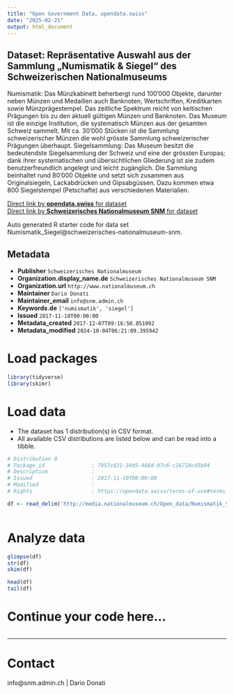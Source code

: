 ```yaml
---
title: "Open Government Data, opendata.swiss"
date: "2025-02-21"
output: html_document
---
```


## Dataset: Repräsentative Auswahl aus der Sammlung „Numismatik & Siegel“ des Schweizerischen Nationalmuseums

Numismatik:
Das Münzkabinett beherbergt rund 100’000 Objekte, darunter neben Münzen und Medaillen auch Banknoten, Wertschriften, Kreditkarten sowie Münzprägestempel. Das zeitliche Spektrum reicht von keltischen Prägungen bis zu den aktuell gültigen Münzen und Banknoten. Das Museum ist die einzige Institution, die systematisch Münzen aus der gesamten Schweiz sammelt. Mit ca. 30’000 Stücken ist die Sammlung schweizerischer Münzen die wohl grösste Sammlung schweizerischer Prägungen überhaupt.
Siegelsammlung: Das Museum besitzt die bedeutendste Siegelsammlung der Schweiz und eine der grössten Europas; dank ihrer systematischen und übersichtlichen Gliederung ist sie zudem benutzerfreundlich angelegt und leicht zugänglich. Die Sammlung beinhaltet rund 80’000 Objekte und setzt sich zusammen aus Originalsiegeln, Lackabdrücken und Gipsabgüssen. Dazu kommen etwa 800 Siegelstempel (Petschafte) aus verschiedenen Materialien.

[Direct link by **opendata.swiss** for dataset](https://opendata.swiss/de/dataset/numismatik_siegel)<br>
[Direct link by **Schweizerisches Nationalmuseum SNM** for dataset](https://www.nationalmuseum.ch/sammlung_online/)

Auto generated R starter code for data set Numismatik_Siegel@schweizerisches-nationalmuseum-snm.

## Metadata

- **Publisher** `Schweizerisches Nationalmuseum`
- **Organization.display_name.de** `Schweizerisches Nationalmuseum SNM`
- **Organization.url** `http://www.nationalmuseum.ch`
- **Maintainer** `Dario Donati`
- **Maintainer_email** `info@snm.admin.ch`
- **Keywords.de** `['numismatik', 'siegel']`
- **Issued** `2017-11-10T00:00:00`
- **Metadata_created** `2017-12-07T09:16:50.051092`
- **Metadata_modified** `2024-10-04T06:21:09.395942`


# Load packages

```r

library(tidyverse)
library(skimr)

```

# Load data

-   The dataset has 1 distribution(s) in CSV format.
-   All available CSV distributions are listed below and can be read into a tibble.

```r

# Distribution 0
# Package_id               : 7957c631-34d5-466d-97c6-c16718c45b94
# Description              : 
# Issued                   : 2017-11-10T00:00:00
# Modified                 : 
# Rights                   : https://opendata.swiss/terms-of-use#terms_by

df <- read_delim('http://media.nationalmuseum.ch/Open_data/Numismatik_Siegel.csv')



```

# Analyze data

```r

glimpse(df)
str(df)
skim(df)

head(df)
tail(df)

```

# Continue your code here...

```r

```

------------------------------------------------------------------------

# Contact

info@snm.admin.ch | Dario Donati
